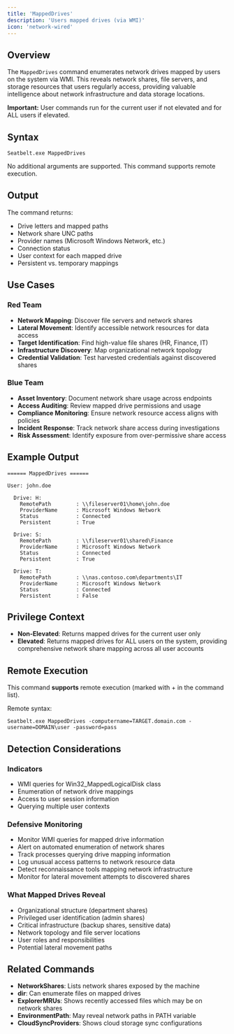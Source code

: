 ```yaml
---
title: 'MappedDrives'
description: 'Users mapped drives (via WMI)'
icon: 'network-wired'
---
```


## Overview

The `MappedDrives` command enumerates network drives mapped by users on the system via WMI. This reveals network shares, file servers, and storage resources that users regularly access, providing valuable intelligence about network infrastructure and data storage locations.

**Important:** User commands run for the current user if not elevated and for ALL users if elevated.

## Syntax

```
Seatbelt.exe MappedDrives
```

No additional arguments are supported. This command supports remote execution.

## Output

The command returns:
- Drive letters and mapped paths
- Network share UNC paths
- Provider names (Microsoft Windows Network, etc.)
- Connection status
- User context for each mapped drive
- Persistent vs. temporary mappings

## Use Cases

### Red Team
- **Network Mapping**: Discover file servers and network shares
- **Lateral Movement**: Identify accessible network resources for data access
- **Target Identification**: Find high-value file shares (HR, Finance, IT)
- **Infrastructure Discovery**: Map organizational network topology
- **Credential Validation**: Test harvested credentials against discovered shares

### Blue Team
- **Asset Inventory**: Document network share usage across endpoints
- **Access Auditing**: Review mapped drive permissions and usage
- **Compliance Monitoring**: Ensure network resource access aligns with policies
- **Incident Response**: Track network share access during investigations
- **Risk Assessment**: Identify exposure from over-permissive share access

## Example Output

```
====== MappedDrives ======

User: john.doe

  Drive: H:
    RemotePath        : \\fileserver01\home\john.doe
    ProviderName      : Microsoft Windows Network
    Status            : Connected
    Persistent        : True

  Drive: S:
    RemotePath        : \\fileserver01\shared\Finance
    ProviderName      : Microsoft Windows Network
    Status            : Connected
    Persistent        : True

  Drive: T:
    RemotePath        : \\nas.contoso.com\departments\IT
    ProviderName      : Microsoft Windows Network
    Status            : Connected
    Persistent        : False
```

## Privilege Context

- **Non-Elevated**: Returns mapped drives for the current user only
- **Elevated**: Returns mapped drives for ALL users on the system, providing comprehensive network share mapping across all user accounts

## Remote Execution

This command **supports** remote execution (marked with + in the command list).

Remote syntax:
```
Seatbelt.exe MappedDrives -computername=TARGET.domain.com -username=DOMAIN\user -password=pass
```

## Detection Considerations

### Indicators
- WMI queries for Win32_MappedLogicalDisk class
- Enumeration of network drive mappings
- Access to user session information
- Querying multiple user contexts

### Defensive Monitoring
- Monitor WMI queries for mapped drive information
- Alert on automated enumeration of network shares
- Track processes querying drive mapping information
- Log unusual access patterns to network resource data
- Detect reconnaissance tools mapping network infrastructure
- Monitor for lateral movement attempts to discovered shares

### What Mapped Drives Reveal
- Organizational structure (department shares)
- Privileged user identification (admin shares)
- Critical infrastructure (backup shares, sensitive data)
- Network topology and file server locations
- User roles and responsibilities
- Potential lateral movement paths

## Related Commands

- **NetworkShares**: Lists network shares exposed by the machine
- **dir**: Can enumerate files on mapped drives
- **ExplorerMRUs**: Shows recently accessed files which may be on network shares
- **EnvironmentPath**: May reveal network paths in PATH variable
- **CloudSyncProviders**: Shows cloud storage sync configurations
